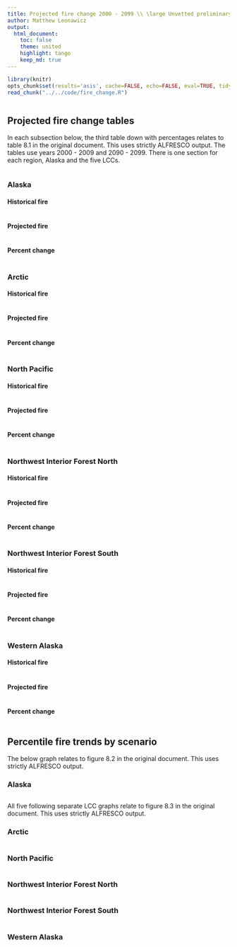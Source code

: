 ```yaml
---
title: Projected fire change 2000 - 2099 \\ \large Unvetted preliminary rush draft from developmental code
author: Matthew Leonawicz
output:
  html_document:
    toc: false
    theme: united
    highlight: tango
    keep_md: true
---
```


```r
library(knitr)
opts_chunk$set(results='asis', cache=FALSE, echo=FALSE, eval=TRUE, tidy=TRUE, message=FALSE, warning=FALSE, dpi=300, fig.height=7, fig.width=10.5)
read_chunk("../../code/fire_change.R")
```

```r
```

## Projected fire change tables
In each subsection below, the third table down with percentages relates to table 8.1 in the original document.
This uses strictly ALFRESCO output.
The tables use years 2000 - 2009 and 2090 - 2099.
There is one section for each region, Alaska and the five LCCs.
```r
```

### Alaska
#### Historical fire
```r
```

#### Projected fire
```r
```

#### Percent change
```r
```

### Arctic
#### Historical fire
```r
```

#### Projected fire
```r
```

#### Percent change
```r
```

### North Pacific
#### Historical fire
```r
```

#### Projected fire
```r
```

#### Percent change
```r
```

### Northwest Interior Forest North
#### Historical fire
```r
```

#### Projected fire
```r
```

#### Percent change
```r
```

### Northwest Interior Forest South
#### Historical fire
```r
```

#### Projected fire
```r
```

#### Percent change
```r
```

### Western Alaska
#### Historical fire
```r
```

#### Projected fire
```r
```

#### Percent change
```r
```

## Percentile fire trends by scenario
The below graph relates to figure 8.2 in the original document.
This uses strictly ALFRESCO output.

### Alaska
```r
```

All five following separate LCC graphs relate to figure 8.3 in the original document.
This uses strictly ALFRESCO output.

### Arctic
```r
```

### North Pacific
```r
```

### Northwest Interior Forest North
```r
```

### Northwest Interior Forest South
```r
```

### Western Alaska
```r
```

